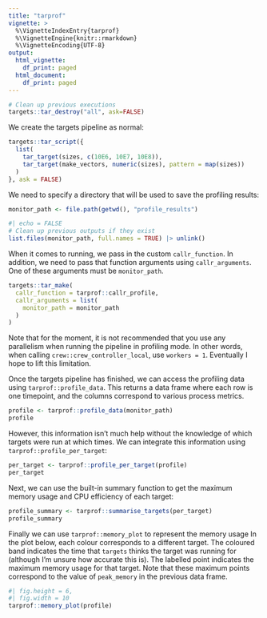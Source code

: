 ```yaml
---
title: "tarprof"
vignette: >
  %\VignetteIndexEntry{tarprof}
  %\VignetteEngine{knitr::rmarkdown}
  %\VignetteEncoding{UTF-8}
output:
  html_vignette:
    df_print: paged
  html_document:
    df_print: paged
---
```


```r
# Clean up previous executions
targets::tar_destroy("all", ask=FALSE)
```

We create the targets pipeline as normal:

```r
targets::tar_script({
  list(
    tar_target(sizes, c(10E6, 10E7, 10E8)),
    tar_target(make_vectors, numeric(sizes), pattern = map(sizes))
  )
}, ask = FALSE)
```

We need to specify a directory that will be used to save the profiling results:
```r
monitor_path <- file.path(getwd(), "profile_results")
```

```r
#| echo = FALSE
# Clean up previous outputs if they exist
list.files(monitor_path, full.names = TRUE) |> unlink()
```

When it comes to running, we pass in the custom `callr_function`.
In addition, we need to pass that function arguments using `callr_arguments`.
One of these arguments must be `monitor_path`.

```r
targets::tar_make(
  callr_function = tarprof::callr_profile,
  callr_arguments = list(
    monitor_path = monitor_path
  )
)
```
Note that for the moment, it is not recommended that you use any parallelism when running the pipeline in profiling mode.
In other words, when calling `crew::crew_controller_local`, use `workers = 1`.
Eventually I hope to lift this limitation.

Once the targets pipeline has finished, we can access the profiling data using `tarprof::profile_data`.
This returns a data frame where each row is one timepoint, and the columns correspond to various process metrics.
```r
profile <- tarprof::profile_data(monitor_path)
profile
```

However, this information isn't much help without the knowledge of which targets were run at which times.
We can integrate this information using `tarprof::profile_per_target`:

```r
per_target <- tarprof::profile_per_target(profile)
per_target
```

Next, we can use the built-in summary function to get the maximum memory usage and CPU efficiency of each target:
```r
profile_summary <- tarprof::summarise_targets(per_target)
profile_summary
```

Finally we can use `tarprof::memory_plot` to represent the memory usage 
In the plot below, each colour corresponds to a different target.
The coloured band indicates the time that `targets` thinks the target was running for (although I'm unsure how accurate this is).
The labelled point indicates the maximum memory usage for that target.
Note that these maximum points correspond to the value of `peak_memory` in the previous data frame.
```r
#| fig.height = 6,
#| fig.width = 10
tarprof::memory_plot(profile)
```



